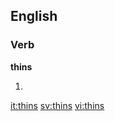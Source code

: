 ==English==

===Verb===
'''thins'''

# {{third-person singular of|[[thin]]}}

[[it:thins]]
[[sv:thins]]
[[vi:thins]]